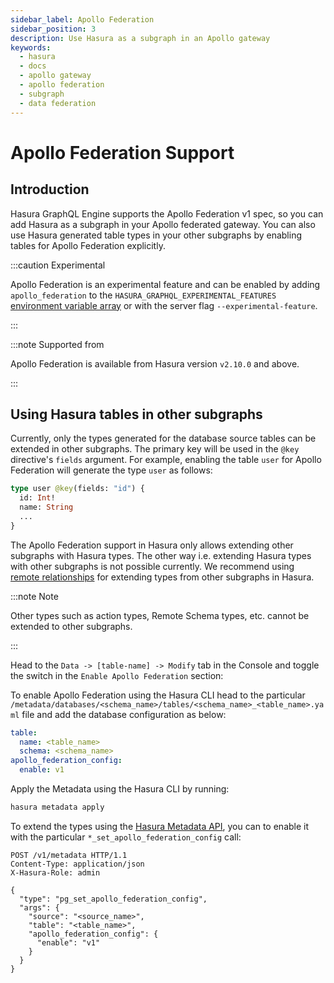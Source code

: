 ```yaml
---
sidebar_label: Apollo Federation
sidebar_position: 3
description: Use Hasura as a subgraph in an Apollo gateway
keywords:
  - hasura
  - docs
  - apollo gateway
  - apollo federation
  - subgraph
  - data federation
---
```



# Apollo Federation Support

## Introduction

Hasura GraphQL Engine supports the Apollo Federation v1 spec, so you can add Hasura as a subgraph in your Apollo
federated gateway. You can also use Hasura generated table types in your other subgraphs by enabling tables for Apollo
Federation explicitly.

:::caution Experimental

Apollo Federation is an experimental feature and can be enabled by adding `apollo_federation` to the
`HASURA_GRAPHQL_EXPERIMENTAL_FEATURES` [environment variable array](/deployment/graphql-engine-flags/reference.mdx) or
with the server flag `--experimental-feature`.

:::

:::note Supported from

Apollo Federation is available from Hasura version `v2.10.0` and above.

:::

## Using Hasura tables in other subgraphs

Currently, only the types generated for the database source tables can be extended in other subgraphs. The primary key
will be used in the `@key` directive's `fields` argument. For example, enabling the table `user` for Apollo Federation
will generate the type `user` as follows:

```graphql
type user @key(fields: "id") {
  id: Int!
  name: String
  ...
}
```

The Apollo Federation support in Hasura only allows extending other subgraphs with Hasura types. The other way i.e.
extending Hasura types with other subgraphs is not possible currently. We recommend using
[remote relationships](/remote-schemas/remote-relationships/index.mdx) for extending types from other subgraphs in
Hasura.

:::note Note

Other types such as action types, Remote Schema types, etc. cannot be extended to other subgraphs.

:::

<Tabs groupId="user-preference" className="api-tabs">
  <TabItem value="console" label="Console">

Head to the `Data -> [table-name] -> Modify` tab in the Console and toggle the switch in the `Enable Apollo Federation`
section:

<Thumbnail src="/img/graphql/core/data-federation/apollo-federation-enable.png" alt="Set table as enum" />

  </TabItem>
  <TabItem value="cli" label="CLI">

To enable Apollo Federation using the Hasura CLI head to the particular
`/metadata/databases/<schema_name>/tables/<schema_name>_<table_name>.yaml` file and add the database configuration as
below:

```yaml {6-7}
table:
  name: <table_name>
  schema: <schema_name>
apollo_federation_config:
  enable: v1
```

Apply the Metadata using the Hasura CLI by running:

```bash
hasura metadata apply
```

  </TabItem>
  <TabItem value="api" label="API">

To extend the types using the [Hasura Metadata API](/api-reference/metadata-api/table-view.mdx), you can to enable it
with the particular `*_set_apollo_federation_config` call:

```http {16-18}
POST /v1/metadata HTTP/1.1
Content-Type: application/json
X-Hasura-Role: admin

{
  "type": "pg_set_apollo_federation_config",
  "args": {
    "source": "<source_name>",
    "table": "<table_name>",
    "apollo_federation_config": {
      "enable": "v1"
    }
  }
}
```

  </TabItem>
</Tabs>
